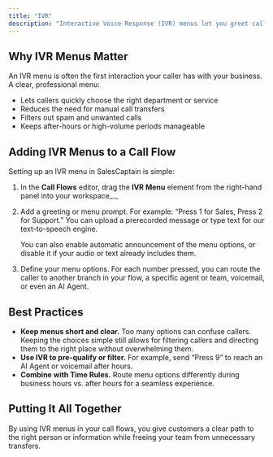 ```yaml
---
title: "IVR"
description: "Interactive Voice Response (IVR) menus let you greet callers with a menu of options they can navigate with the keypad, and automatically route them to the right team or information. With IVR in SalesCaptain, you can create a smooth, self-service experience for customers and reduce wait times for your staff. IVR menus are one of the key elements available when creating call flows."
---
```


## Why IVR Menus Matter

An IVR menu is often the first interaction your caller has with your business. A clear, professional menu:

- Lets callers quickly choose the right department or service
- Reduces the need for manual call transfers
- Filters out spam and unwanted calls
- Keeps after-hours or high-volume periods manageable

## Adding IVR Menus to a Call Flow

Setting up an IVR menu in SalesCaptain is simple:

1. In the **Call Flows** editor, drag the **IVR Menu** element from the right-hand panel into your workspace_._
2. Add a greeting or menu prompt. For example: “Press 1 for Sales, Press 2 for Support.” You can upload a prerecorded message or type text for our text-to-speech engine.

   You can also enable automatic announcement of the menu options, or disable it if your audio or text already includes them.
3. Define your menu options. For each number pressed, you can route the caller to another branch in your flow, a specific agent or team, voicemail, or even an AI Agent.

## Best Practices

- **Keep menus short and clear.** Too many options can confuse callers. Keeping the choices simple still allows for filtering callers and directing them to the right place without overwhelming them.
- **Use IVR to pre-qualify or filter.** For example, send “Press 9” to reach an AI Agent or voicemail after hours.
- **Combine with Time Rules.** Route menu options differently during business hours vs. after hours for a seamless experience.

## Putting It All Together

By using IVR menus in your call flows, you give customers a clear path to the right person or information while freeing your team from unnecessary transfers.